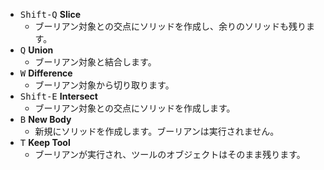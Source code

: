 - <kbd>Shift-Q</kbd> **Slice**
   - ブーリアン対象との交点にソリッドを作成し、余りのソリッドも残ります。
- <kbd>Q</kbd> **Union**
   - ブーリアン対象と結合します。
- <kbd>W</kbd> **Difference**
   - ブーリアン対象から切り取ります。
- <kbd>Shift-E</kbd> **Intersect**
   - ブーリアン対象との交点にソリッドを作成します。
- <kbd>B</kbd> **New Body**
   - 新規にソリッドを作成します。ブーリアンは実行されません。
- <kbd>T</kbd> **Keep Tool**
   - ブーリアンが実行され、ツールのオブジェクトはそのまま残ります。